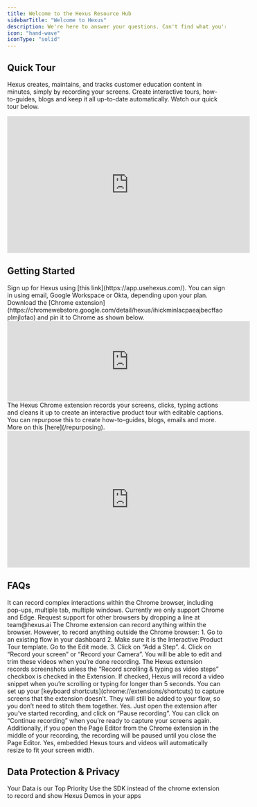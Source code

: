 ```yaml
---
title: Welcome to the Hexus Resource Hub 
sidebarTitle: "Welcome to Hexus"
description: We're here to answer your questions. Can't find what you're looking for? Send our support team a note at team@hexus.ai
icon: "hand-wave"
iconType: "solid"
---
```


## Quick Tour

Hexus creates, maintains, and tracks customer education content in minutes, simply by recording your screens. Create interactive tours, how-to-guides, blogs and keep it all up-to-date automatically. Watch our quick tour below.

<iframe
  width="560"
  height="315"
  src="https://app.usehexus.com/multiflow/embed/4a19df4f-f6d9-441f-9482-9aaa073c35cb"
  title="Hexus AI Demo"
  frameborder="0"
  allow="accelerometer; autoplay; clipboard-write; encrypted-media; gyroscope; picture-in-picture"
  allowfullscreen
></iframe>


## Getting Started

<Steps>
  <Step title="Sign into your Hexus account">
    Sign up for Hexus using [this link](https://app.usehexus.com/). You can sign in using email, Google Workspace or Okta, depending upon your plan.
  </Step>
  <Step title="Download the Hexus Chrome Extension">
    Download the [Chrome extension](https://chromewebstore.google.com/detail/hexus/ihickminlacpaeajbecffaoplmjlofao) and pin it to Chrome as shown below.
    <iframe
      width="560"
      height="185"
      src="https://app.usehexus.com/embed/6bbc5e30-1870-4257-bbcc-f625c6ce2938"
      title="How to download Hexus Chrome Extension"
      frameborder="0"
      allow="accelerometer; autoplay; clipboard-write; encrypted-media; gyroscope; picture-in-picture"
      allowfullscreen
></iframe>
  </Step>
  <Step title="Record your first Hexus!">
    The Hexus Chrome extension records your screens, clicks, typing actions and cleans it up to create an interactive product tour with editable captions. You can repurpose this to create how-to-guides, blogs, emails and more. More on this [here](/repurposing).
    <iframe
      width="560"
      height="315"
      src="https://app.usehexus.com/embed/04e4edc6-446e-41e7-b850-5df4a02cc103"
      title="Recording a Hexus flow"
      frameborder="0"
      allow="accelerometer; autoplay; clipboard-write; encrypted-media; gyroscope; picture-in-picture"
      allowfullscreen
></iframe>
  </Step>
</Steps>

## FAQs

<AccordionGroup>
  <Accordion title="What can the Chrome extension record?">
    It can record complex interactions within the Chrome browser, including pop-ups, multiple tab, multiple windows.

  </Accordion>

  <Accordion title="Does it work with other browsers?">
    Currently we only support Chrome and Edge. Request support for other browsers by dropping a line at team@hexus.ai
  </Accordion>

  <Accordion title="Can it record my Desktop or Camera?">
    The Chrome extension can record anything within the browser. However, to record anything outside the Chrome browser:
      1. Go to an existing flow in your dashboard
      2. Make sure it is the Interactive Product Tour template. Go to the Edit mode.
      3. Click on “Add a Step”. 
      4. Click on “Record your screen” or “Record your Camera”. You will be able to edit and trim these videos when you’re done recording.
  </Accordion>

  <Accordion title="Does it record screenshots or video?">
    The Hexus extension records screenshots unless the “Record scrolling & typing as video steps” checkbox is checked in the Extension. If checked, Hexus will record a video snippet when you’re scrolling or typing for longer than 5 seconds.
  </Accordion>
  
  <Accordion title="What if it can’t capture my screens?">
    You can set up your [keyboard shortcuts](chrome://extensions/shortcuts) to capture screens that the extension doesn’t. They will still be added to your flow, so you don’t need to stitch them together.
  </Accordion>

  <Accordion title="Can I pause my recording?">
    Yes. Just open the extension after you’ve started recording, and click on “Pause recording”.  You can click on “Continue recording” when you’re ready to capture your screens again. Additionally, if you open the Page Editor from the Chrome extension in the middle of your recording, the recording will be paused until you close the Page Editor.
  </Accordion>

  <Accordion title="Are Hexus tours and videos mobile friendly?">
    Yes, embedded Hexus tours and videos will automatically resize to fit your screen width.
  </Accordion>
</AccordionGroup>

## Data Protection & Privacy

<CardGroup cols={2}>
  <Card title="Security" icon="shield" href="/data-and-privacy/security">
    Your Data is our Top Priority
  </Card>
  <Card title="Hexus SDK for Apps" icon="mobile" href="/data-and-privacy/hexus-sdk">
    Use the SDK instead of the chrome extension to record and show Hexus Demos in your apps
   </Card> 
</CardGroup>

